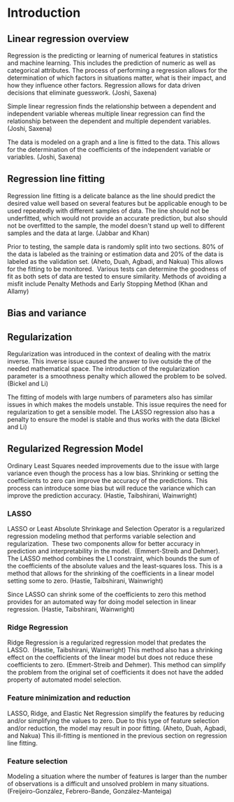 # Introduction

## **Linear regression overview**

Regression is the predicting or learning of numerical
features in statistics and machine learning. This includes the prediction of
numeric as well as categorical attributes. The process of performing a
regression allows for the determination of which factors in situations matter,
what is their impact, and how they influence other factors. Regression allows
for data driven decisions that eliminate guesswork.
(Joshi, Saxena)

Simple linear regression finds the relationship between a
dependent and independent variable whereas multiple linear regression can find
the relationship between the dependent and multiple dependent variables.
(Joshi, Saxena)

The data is modeled on a graph and a line is fitted to the
data. This allows for the determination of the coefficients of the independent
variable or variables. (Joshi, Saxena)

## **Regression line fitting**

Regression line fitting is a delicate balance as the line
should predict the desired value well based on several features but be
applicable enough to be used repeatedly with different samples of data. The
line should not be underfitted, which would not provide an accurate prediction,
but also should not be overfitted to the sample, the model doesn\'t stand up
well to different samples and the data at large. (Jabbar and Khan)

Prior to testing, the sample data is randomly split into two
sections. 80% of the data is labeled as the training or estimation data and 20%
of the data is labeled as the validation set. (Aheto, Duah, Agbadi, and Nakua)
This allows for the fitting to be monitored. 
Various tests can determine the goodness of fit as both sets of data are
tested to ensure similarity. Methods of avoiding a misfit include Penalty
Methods and Early Stopping Method (Khan and Allamy)

## **Bias and variance** 

## **Regularization** 

Regularization was introduced in the context of dealing with
the matrix inverse. This inverse issue caused the answer to live outside the of
the needed mathematical space. The introduction of the regularization parameter
is a smoothness penalty which allowed the problem to be solved. (Bickel and Li)

The fitting of models with large numbers of parameters also
has similar issues in which makes the models unstable. This issue requires the
need for regularization to get a sensible model. The LASSO regression also has a
penalty to ensure the model is stable and thus works with the data (Bickel and
Li)

## **Regularized Regression Model**

Ordinary Least Squares needed improvements due to the issue
with large variance even though the process has a
low bias. Shrinking or setting the coefficients to zero can improve the
accuracy of the predictions. This process can introduce some bias but will
reduce the variance which can improve the prediction accuracy. (Hastie,
Taibshirani, Wainwright)

### **LASSO**

LASSO or Least Absolute Shrinkage and Selection Operator is
a regularized regression modeling method that performs variable selection and
regularization.  These two components allow
for better accuracy in prediction and interpretability in the model.  (Emmert-Streib and Dehmer). The LASSO method
combines the L1 constraint, which bounds the sum of the coefficients of the
absolute values and the least-squares loss. This is a method that allows for
the shrinking of the coefficients in a linear model setting some to zero. (Hastie,
Taibshirani, Wainwright)

Since LASSO can shrink some of the coefficients to zero this
method provides for an automated way for doing model selection in linear
regression. (Hastie, Taibshirani, Wainwright)

### **Ridge Regression**

Ridge Regression is a regularized regression model that
predates the LASSO.  (Hastie,
Taibshirani, Wainwright) This method also has a shrinking effect on the
coefficients of the linear model but does not reduce these coefficients to
zero. (Emmert-Streib and Dehmer). This method can simplify the problem from the
original set of coefficients it does not have the added property of automated
model selection.

### **Feature minimization and reduction**

LASSO, Ridge, and Elastic Net Regression simplify the
features by reducing and/or simplifying the values to zero. Due to this type of
feature selection and/or reduction, the model may result in poor fitting.
(Aheto, Duah, Agbadi, and Nakua) This ill-fitting is mentioned in the previous
section on regression line fitting.

### **Feature selection**

Modeling a situation where the number of features is larger
than the number of observations is a difficult and unsolved problem in many
situations. (Freijeiro-González, Febrero-Bande, González-Manteiga)

 
